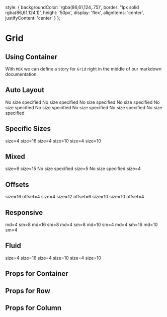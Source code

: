 

<Meta title='Components|Grid' component={Container} />

  style: {
    backgroundColor: 'rgba(86,61,124,.75)',
    border: '1px solid rgba(86,61,124,1)',
    height: '50px',
    display: 'flex',
    alignItems: 'center',
    justifyContent: 'center'
  }
};


# Grid
## Using Container
With `MDX` we can define a story for `Grid` right in the middle of our
markdown documentation.

## Auto Layout 
<Preview>
	<Story name='Auto Layout'>
      <Container>
    <Row>
      <Col {...cellStyles}>No size specified</Col>
      <Col {...cellStyles}>No size specified</Col>
      <Col {...cellStyles}>No size specified</Col>
    </Row>
    <Row>
      <Col {...cellStyles}>No size specified</Col>
      <Col {...cellStyles}>No size specified</Col>
      <Col {...cellStyles}>No size specified</Col>
      <Col {...cellStyles}>No size specified</Col>
      <Col {...cellStyles}>No size specified</Col>
      <Col {...cellStyles}>No size specified</Col>
    </Row>
  </Container>
  </Story>
</Preview>

## Specific Sizes 
<Preview>
  <Story name='Specific Sizes'>
		<Container>
    <Row>
      <Col {...cellStyles} size={4}>size=4</Col>
      <Col {...cellStyles} size={16}>size=16</Col>
      <Col {...cellStyles} size={4}>size=4</Col>
    </Row>
    <Row>
      <Col {...cellStyles} size={10}>size=10</Col>
      <Col {...cellStyles} size={4}>size=4</Col>
      <Col {...cellStyles} size={10}>size=10</Col>
    </Row>
  </Container>
  </Story>
</Preview>

## Mixed 
<Preview>
  <Story name='Mixed'>
  <Container>
    <Row>
      <Col {...cellStyles} size={6}>size=6</Col>
      <Col {...cellStyles} size={15}>size=15</Col>
      <Col {...cellStyles}>No size specified</Col>
    </Row>
    <Row>
      <Col {...cellStyles} size={5}>size=5</Col>
      <Col {...cellStyles}>No size specified</Col>
      <Col {...cellStyles} size={4}>size=4</Col>
    </Row>
  </Container>
  </Story>
</Preview>

## Offsets 
<Preview>
  <Story name='Offsets'>
  <Container>
    <Row>
      <Col {...cellStyles} size={16} offset={4}>
        size=16 offset=4
      </Col>
      <Col {...cellStyles} size={4}>size=4</Col>
    </Row>
    <Row>
      <Col {...cellStyles} size={12} offset={6}>size=12 offset=6</Col>
    </Row>
    <Row>
      <Col {...cellStyles} size={10}>size=10</Col>
      <Col {...cellStyles} size={10} offset={4}>size=10 offset=4</Col>
    </Row>
  </Container>
  </Story>
</Preview>

## Responsive 
<Preview>
  <Story name='Responsive'>
    <Container>
    <Row>
      <Col {...cellStyles} md={4} sm={8}>md=4 sm=8</Col>
      <Col {...cellStyles} md={16} sm={8}>md=16 sm=8</Col>
      <Col {...cellStyles} md={4} sm={8}>md=4 sm=8</Col>
    </Row>
    <Row>
      <Col {...cellStyles} md={10} sm={4}>md=10 sm=4</Col>
      <Col {...cellStyles} md={4} sm={16}>md=4 sm=16</Col>
      <Col {...cellStyles} md={10} sm={4}>md=10 sm=4</Col>
    </Row>
  </Container>
  </Story>
</Preview>

## Fluid 
<Preview>
  <Story name='Fluid'>
    <Container fluid>
    <Row>
      <Col {...cellStyles} size={4}>size=4</Col>
      <Col {...cellStyles} size={16}>size=16</Col>
      <Col {...cellStyles} size={4}>size=4</Col>
    </Row>
    <Row>
      <Col {...cellStyles} size={10}>size=10</Col>
      <Col {...cellStyles} size={4}>size=4</Col>
      <Col {...cellStyles} size={10}>size=10</Col>
    </Row>
  </Container>
  </Story>
</Preview>

## Props for Container
<Props of={Container} />

## Props for Row
<Props of={Row} />

## Props for Column
<Props of={Col} />